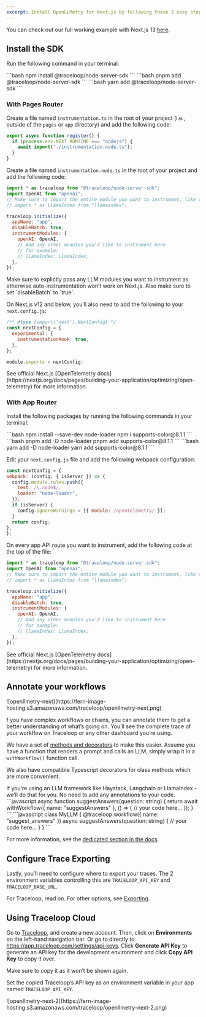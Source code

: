 ```yaml
---
excerpt: Install OpenLLMetry for Next.js by following these 3 easy steps and get instant monitoring.
---
```


You can check out our full working example with Next.js 13 [here](https://github.com/traceloop/openllmetry-nextjs-demo).

## Install the SDK

Run the following command in your terminal:

<CodeBlocks>
    <CodeBlock title="npm">
    ```bash
    npm install @traceloop/node-server-sdk
    ```
    </CodeBlock>
    <CodeBlock title="pnpm">
    ```bash
    pnpm add @traceloop/node-server-sdk
    ```
    </CodeBlock>
    <CodeBlock title="yarn">
    ```bash
    yarn add @traceloop/node-server-sdk
    ```
    </CodeBlock>
</CodeBlocks>


### With Pages Router
  Create a file named `instrumentation.ts` in the root of your project (i.e., outside of the `pages` or `app` directory) and add the following code:

  ```javascript
  export async function register() {
    if (process.env.NEXT_RUNTIME === "nodejs") {
      await import("./instrumentation.node.ts");
    }
  }
  ```

  Create a file named `instrumentation.node.ts` in the root of your project and add the following code:

  ```javascript
  import * as traceloop from "@traceloop/node-server-sdk";
  import OpenAI from "openai";
  // Make sure to import the entire module you want to instrument, like this:
  // import * as LlamaIndex from "llamaindex";

  traceloop.initialize({
    appName: "app",
    disableBatch: true,
    instrumentModules: {
      openAI: OpenAI,
      // Add any other modules you'd like to instrument here
      // for example:
      // llamaIndex: LlamaIndex,
    },
  });
  ```

  <Callout intent="warn">
  Make sure to explictly pass any LLM modules you want to instrument as otherwise auto-instrumentation won’t work on Next.js. Also make sure to set `disableBatch` to `true`.
  </Callout>

  On Next.js v12 and below, you’ll also need to add the following to your `next.config.js`:

  ```javascript
  /** @type {import('next').NextConfig} */
  const nextConfig = {
    experimental: {
      instrumentationHook: true,
    },
  };

  module.exports = nextConfig;
  ```

  <Callout intent="info">
  See official Next.js [OpenTelemetry docs](https://nextjs.org/docs/pages/building-your-application/optimizing/open-telemetry) for more information.
  </Callout>

### With App Router

Install the following packages by running the following commands in your terminal:

<CodeBlocks>
    <CodeBlock title="npm">
    ```bash
    npm install --save-dev node-loader
    npm i supports-color@8.1.1
    ```
    </CodeBlock>
    <CodeBlock title="pnpm">
    ```bash
    pnpm add -D node-loader
    pnpm add supports-color@8.1.1
    ```
    </CodeBlock>
    <CodeBlock title="yarn">
    ```bash
    yarn add -D node-loader
    yarn add supports-color@8.1.1
    ```
    </CodeBlock>
</CodeBlocks>

Edit your `next.config.js` file and add the following webpack configuration:

```javascript
const nextConfig = {
webpack: (config, { isServer }) => {
  config.module.rules.push({
    test: /\.node$/,
    loader: "node-loader",
  });
  if (isServer) {
    config.ignoreWarnings = [{ module: /opentelemetry/ }];
  }
  return config;
},
};
```

On every app API route you want to instrument, add the following code at the top of the file:

```javascript
import * as traceloop from "@traceloop/node-server-sdk";
import OpenAI from "openai";
// Make sure to import the entire module you want to instrument, like this:
// import * as LlamaIndex from "llamaindex";

traceloop.initialize({
  appName: "app",
  disableBatch: true,
  instrumentModules: {
    openAI: OpenAI,
    // Add any other modules you'd like to instrument here
    // for example:
    // llamaIndex: LlamaIndex,
  },
});
```

<Callout intent="info">
See official Next.js [OpenTelemetry docs](https://nextjs.org/docs/pages/building-your-application/optimizing/open-telemetry) for more information.
</Callout>

## Annotate your workflows

<Frame>
![openllmetry-next](https://fern-image-hosting.s3.amazonaws.com/traceloop/openllmetry-next.png)
</Frame>

f you have complex workflows or chains, you can annotate them to get a better understanding of what’s going on. You’ll see the complete trace of your workflow on Traceloop or any other dashboard you’re using.

We have a set of [methods and decorators](/docs/openllmetry/tracing/workflows-tasks-agents-and-tools) to make this easier. Assume you have a function that renders a prompt and calls an LLM, simply wrap it in a `withWorkflow()` function call.

We also have compatible Typescript decorators for class methods which are more convenient.

<Callout intent="info">
If you’re using an LLM framework like Haystack, Langchain or LlamaIndex - we’ll do that for you. No need to add any annotations to your code.
</Callout>

<CodeBlocks>
    <CodeBlock title="Functions (async / sync)">
    ```javascript
    async function suggestAnswers(question: string) {
        return await withWorkflow({ name: "suggestAnswers" }, () => {
            // your code here...
        });
    }
    ```
    </CodeBlock>
    <CodeBlock title="Class Methods">
    ```javascript
    class MyLLM {
        @traceloop.workflow({ name: "suggest_answers" })
            async suggestAnswers(question: string) {
                // your code here...
        }
    }
    ```
    </CodeBlock>
</CodeBlocks>

For more information, see the [dedicated section in the docs](/docs/openllmetry/tracing/workflows-tasks-agents-and-tools).

## Configure Trace Exporting

Lastly, you’ll need to configure where to export your traces. The 2 environment variables controlling this are `TRACELOOP_API_KEY` and `TRACELOOP_BASE_URL`.

For Traceloop, read on. For other options, see [Exporting](/docs/openllmetry/integrations/overview).

## Using Traceloop Cloud

Go to [Traceloop](https://app.traceloop.com/), and create a new account. Then, click on **Environments** on the left-hand navigation bar. Or go to directly to https://app.traceloop.com/settings/api-keys. Click **Generate API Key** to generate an API key for the development environment and click **Copy API Key** to copy it over.

<Callout intent="warn">
Make sure to copy it as it won’t be shown again.
</Callout>

Set the copied Traceloop’s API key as an environment variable in your app named `TRACELOOP_API_KEY`.

<Frame>
![openllmetry-next-2](https://fern-image-hosting.s3.amazonaws.com/traceloop/openllmetry-next-2.png)
</Frame>